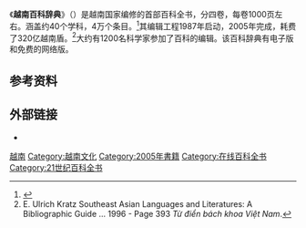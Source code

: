 {{Infobox Book
 | name = Từ điển Bách khoa Việt Nam<br>越南百科辞典
 | image = [[Image:Encyclopedia_of_Vietnam.JPG|120px]]
 | image_caption = 4卷版越南百科辞典
 | author = 
 | country = [[越南|越南]]
 | language = [[越南语|越南语]]
 | genre = [[工具书|工具书]] [[百科全书|百科全书]]
 | publisher = 越南百科辞典出版社
 | release_date = 2005年
 | media_type = 4卷[[精裝書|精裝書]]
 | isbn = 
}}
《'''越南百科辞典'''》（{{lang-vi|''Từ điển bách khoa Việt Nam''}}）是越南国家编修的首部百科全书，分四卷，每卷1000页左右。涵盖约40个学科，4万个条目。<ref>{{cite web|url=http://english.vovnews.vn/Home/Vietnamese-encyclopedia-published/20061/38850.vov |publisher=VOVNews |accessdate=9-6-2009 |title=Vietnamese encyclopedia published |deadurl=yes |archiveurl=https://web.archive.org/web/20110727022603/http://english.vovnews.vn/Home/Vietnamese-encyclopedia-published/20061/38850.vov |archivedate=2011-07-27}}</ref>其编辑工程1987年启动，2005年完成，耗费了320亿越南盾。<ref>E. Ulrich Kratz Southeast Asian Languages and Literatures: A Bibliographic Guide ... 1996 - Page 393 ''Từ điển bách khoa Việt Nam''.</ref>大约有1200名科学家参加了百科的编辑。该百科辞典有电子版和免费的网络版。

==参考资料==
{{reflist}}

==外部链接==
* {{Official website|http://www.bachkhoatoanthu.gov.vn/}}

[[Category:百科全书|越南]]
[[Category:越南文化|Category:越南文化]]
[[Category:2005年書籍|Category:2005年書籍]]
[[Category:在线百科全书|Category:在线百科全书]]
[[Category:21世纪百科全书|Category:21世纪百科全书]]